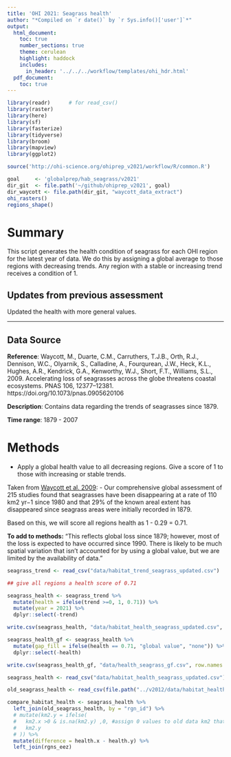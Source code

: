 ```yaml
---
title: 'OHI 2021: Seagrass health'
author: "*Compiled on `r date()` by `r Sys.info()['user']`*"
output: 
  html_document:
    toc: true
    number_sections: true
    theme: cerulean
    highlight: haddock
    includes: 
      in_header: '../../../workflow/templates/ohi_hdr.html'
  pdf_document:
    toc: true
---
```



```r

library(readr)      # for read_csv()
library(raster)
library(here)
library(sf)
library(fasterize)
library(tidyverse)
library(broom)
library(mapview)
library(ggplot2)

source('http://ohi-science.org/ohiprep_v2021/workflow/R/common.R')

goal     <- 'globalprep/hab_seagrass/v2021'
dir_git  <- file.path('~/github/ohiprep_v2021', goal)
dir_waycott <- file.path(dir_git, "waycott_data_extract")
ohi_rasters()
regions_shape()

```


# Summary

This script generates the health condition of seagrass for each OHI region for the latest year of data. We do this by assigning a global average to those regions with decreasing trends. Any region with a stable or increasing trend receives a condition of 1. 


## Updates from previous assessment
Updated the health with more general values. 

***
## Data Source 

**Reference**: Waycott, M., Duarte, C.M., Carruthers, T.J.B., Orth, R.J., Dennison, W.C., Olyarnik, S., Calladine, A., Fourqurean, J.W., Heck, K.L., Hughes, A.R., Kendrick, G.A., Kenworthy, W.J., Short, F.T., Williams, S.L., 2009. Accelerating loss of seagrasses across the globe threatens coastal ecosystems. PNAS 106, 12377–12381. https://doi.org/10.1073/pnas.0905620106

**Description**: Contains data regarding the trends of seagrasses since 1879. 

**Time range**: 1879 - 2007



# Methods

 - Apply a global health value to all decreasing regions. Give a score of 1 to those with increasing or stable trends.
 
 Taken from [Waycott et al. 2009](https://www.pnas.org/content/106/30/12377):
  - Our comprehensive global assessment of 215 studies found that seagrasses have been disappearing at a rate of 110 km2 yr−1 since 1980 and that 29% of the known areal extent has disappeared since seagrass areas were initially recorded in 1879.
  
Based on this, we will score all regions health as 1 - 0.29 = 0.71. 


**To add to methods:**
"This reflects global loss since 1879; however, most of the loss is expected to have occurred since 1990.  There is likely to be much spatial variation that isn't accounted for by using a global value, but we are limited by the availability of data."


```r
seagrass_trend <- read_csv("data/habitat_trend_seagrass_updated.csv")  ## read in extent data

## give all regions a health score of 0.71

seagrass_health <- seagrass_trend %>%
  mutate(health = ifelse(trend >=0, 1, 0.71)) %>%
  mutate(year = 2021) %>%
  dplyr::select(-trend)

write.csv(seagrass_health, "data/habitat_health_seagrass_updated.csv", row.names = FALSE)

seagrass_health_gf <- seagrass_health %>%
  mutate(gap_fill = ifelse(health == 0.71, "global value", "none")) %>%
  dplyr::select(-health)

write.csv(seagrass_health_gf, "data/health_seagrass_gf.csv", row.names = FALSE)

```

```r

seagrass_health <- read_csv("data/habitat_health_seagrass_updated.csv")

old_seagrass_health <- read_csv(file.path("../v2012/data/habitat_health_seagrass_updated.csv"))

compare_habitat_health <- seagrass_health %>%
  left_join(old_seagrass_health, by = "rgn_id") %>%
  # mutate(km2.y = ifelse(
  #   km2.x >0 & is.na(km2.y) ,0, #assign 0 values to old data km2 that have new data so that we can properly graph these differences.
  #   km2.y
  # )) %>%
  mutate(difference = health.x - health.y) %>%
  left_join(rgns_eez)
```


